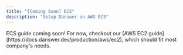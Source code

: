 ```yaml
---
title: "[Coming Soon] ECS"
description: "Setup Danswer on AWS ECS"
---
```


<Info>
  ECS guide coming soon! For now, checkout our [AWS EC2 guide](https://docs.danswer.dev/production/aws/ec2), which should fit most company's needs.
</Info>

